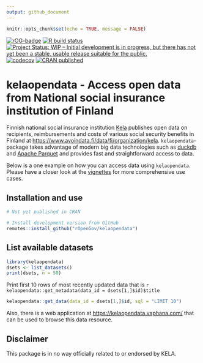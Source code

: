 ```yaml
---
output: github_document
---
```


```r
knitr::opts_chunk$set(echo = TRUE, message = FALSE)
```


<!-- badges: start -->
  [![rOG-badge](https://ropengov.github.io/rogtemplate/reference/figures/ropengov-badge.svg)](https://ropengov.org/)
  [![R build status](https://github.com/rOpenGov/geofi//workflows/R-CMD-check/badge.svg)](https://github.com/rOpenGov/geofi/actions/)
  [![Project Status: WIP – Initial development is in progress, but there has not yet been a stable, usable release suitable for the public.](https://www.repostatus.org/badges/latest/wip.svg)](https://www.repostatus.org/)
  [![codecov](https://codecov.io/gh/rOpenGov/geofi/branch/master/graph/badge.svg?token=yJSHHMSSKs)](https://app.codecov.io/gh/rOpenGov/kelaopendata)
[![CRAN published](https://www.r-pkg.org/badges/version/kelatools)](https://www.r-pkg.org/pkg/kelatools)
<!-- badges: end -->


# kelaopendata - Access open data from National social insurance institution of Finland

Finnish national social insurance institution [Kela](https://www.kela.fi/) publishes open data on recipients, reimbursements and costs of various social security benefits in Finland at <https://www.avoindata.fi/data/fi/organization/kela>. `kelaopendata`-package takes advantage of modern big data technologies such as [duckdb](https://duckdb.org/) and [Apache Parquet](https://parquet.apache.org/) and provides fast and straightforward access to data. 

Below is a one example on how you can access data using `kelaopendata`. Please have a closer look at the [vignettes](https://ropengov.github.io/kelaopendata/articles/index.html) for more comprehensive use cases. 


## Installation and use

```r
# Not yet published in CRAN

# Install development version from GitHub
remotes::install_github("rOpenGov/kelaopendata")
```


## List available datasets

```r
library(kelaopendata)
dsets <- list_datasets()
print(dsets, n = 50)
```

Print first 10 rows of most recently updated data that is `r kelaopendata::get_metadata(data_id = dsets[1,]$id)$title`

```r
kelaopendata::get_data(data_id = dsets[1,]$id, sql = "LIMIT 10")
```

Also, there is a web application at <https://kelaopendata.vaphana.com/> that can be used to browse this data resource.


## Disclaimer

This package is in no way officially related to or endorsed by KELA.


